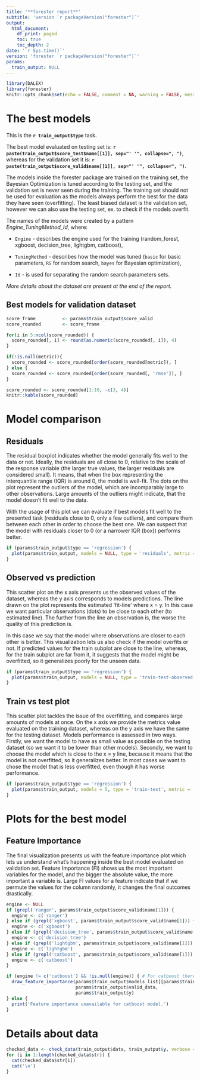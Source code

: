 ```yaml
---
title: '**forester report**'
subtitle: 'version `r packageVersion("forester")`'
output:
  html_document:
    df_print: paged
    toc: true
    toc_depth: 2
date: '`r Sys.time()`'
version: 'forester `r packageVersion("forester")`'
params:
  train_output: NULL
---
```


```r
library(DALEX)
library(forester)
knitr::opts_chunk$set(echo = FALSE, comment = NA, warning = FALSE, message = FALSE)
```

# The best models

This is the **`r train_output$type`** task.

The best model evaluated on testing set is: **`r paste(train_output$score_test$name[[1]], sep="' '", collapse=", ")`**, whereas for the validation set it is: **`r paste(train_output$score_valid$name[[1]], sep="' '", collapse=", ")`**.

The models inside the forester package are trained on the training set, the Bayesian Optimization is tuned according to the testing set, and the validation set is never seen during the training. The training set should not be used for evaluation as the models always perform the best for the data they have seen (overfitting). The least biased dataset is the validation set, however we can also use the testing set, ex. to check if the models overfit.

The names of the models were created by a pattern *Engine_TuningMethod_Id*, where:

-   `Engine` - describes the engine used for the training (random_forest, xgboost, decision_tree, lightgbm, catboost),

-   `TuningMethod` - describes how the model was tuned (`basic` for basic parameters, `RS` for random search, `bayes` for Bayesian optimization),

-   `Id` - is used for separating the random search parameters sets.

*More details about the dataset are present at the end of the report.*

## Best models for validation dataset

```r
score_frame          <- params$train_output$score_valid
score_rounded        <- score_frame

for(i in 5:ncol(score_rounded)) {
  score_rounded[, i] <- round(as.numeric(score_rounded[, i]), 4)
}

if(!is.null(metric)){
  score_rounded <- score_rounded[order(score_rounded[metric]), ]
} else {
  score_rounded <- score_rounded[order(score_rounded[, 'rmse']), ]
}

score_rounded <- score_rounded[1:10, -c(3, 4)]
knitr::kable(score_rounded)
```

\newpage

# Model comparison

## Residuals

The residual boxplot indicates whether the model generally fits well to the data or not. Ideally, the residuals are all close to 0, relative to the scale of the response variable (the larger true values, the larger residuals are considered small). It means, that when the box representing the interquantile range (IQR) is around 0, the model is well-fit. The dots on the plot represent the outliers of the model, which are incomparably large to other observations. Large amounts of the outliers might indicate, that the model doesn't fit well to the data.

With the usage of this plot we can evaluate if best models fit well to the presented task (residuals close to 0, only a few outliers), and compare them between each other in order to choose the best one. We can suspect that the model with residuals closer to 0 (or a narrower IQR (box)) performs better.

```r
if (params$train_output$type == 'regression') {
  plot(params$train_output, models = NULL, type = 'residuals', metric = 'rmse')
}
```

\newpage

## Observed vs prediction

This scatter plot on the x axis presents us the observed values of the dataset, whereas the y axis corresponds to models predictions. The line drawn on the plot represents the estimated 'fit-line' where x = y. In this case we want particular observations (dots) to be close to each other (to estimated line). The further from the line an observation is, the worse the quality of this prediction is.

In this case we say that the model where observations are closer to each other is better. This visualization lets us also check if the model overfits or not. If predicted values for the train subplot are close to the line, whereas, for the train subplot are far from it, it suggests that the model might be overfitted, so it generalizes poorly for the unseen data.

```r
if (params$train_output$type == 'regression') {
  plot(params$train_output, models = NULL, type = 'train-test-observed-predicted', metric = 'rmse')
}
```

\newpage

## Train vs test plot

This scatter plot tackles the issue of the overfitting, and compares large amounts of models at once. On the x axis we provide the metrics value evaluated on the training dataset, whereas on the y axis we have the same for the testing dataset. Models performance is assessed in two ways. Firstly, we want the model to have as small value as possible on the testing dataset (so we want it to be lower than other models). Secondly, we want to choose the model which is close to the x = y line, because it means that the model is not overfitted, so it generalizes better. In most cases we want to chose the model that is less overfitted, even though it has worse performance.

```r
if (params$train_output$type == 'regression') {
  plot(params$train_output, models = 5, type = 'train-test', metric = 'rmse')
}
```

\newpage

# Plots for the best model

## Feature Importance

The final visualization presents us with the feature importance plot which lets us understand what's happening inside the best model evaluated on validation set. Feature Importance (FI) shows us the most important variables for the model, and the bigger the absolute value, the more important a variable is. Large FI values for a feature indicate that if we permute the values for the column randomly, it changes the final outcomes drastically.

```r
engine <- NULL
if (grepl('ranger', params$train_output$score_valid$name[1])) {
  engine <- c('ranger')
} else if (grepl('xgboost', params$train_output$score_valid$name[1])) {
  engine <- c('xgboost')
} else if (grepl('decision_tree', params$train_output$score_valid$name[1])) {
  engine <- c('decision_tree')
} else if (grepl('lightgbm', params$train_output$score_valid$name[1])) {
  engine <- c('lightgbm')
} else if (grepl('catboost', params$train_output$score_valid$name[1])) {
  engine <- c('catboost')
}

if (engine != c('catboost') && !is.null(engine)) { # For catboost there is an error with DALEX::model_parts().
  draw_feature_importance(params$train_output$models_list[[params$train_output$score_valid$name[1]]], 
                          params$train_output$valid_data, 
                          params$train_output$y)
} else {
  print('Feature importance unavailable for catboost model.')
}
```

\newpage

# Details about data

```r
checked_data <- check_data(train_output$data, train_output$y, verbose = FALSE)
for (i in 1:length(checked_data$str)) {
  cat(checked_data$str[i])
  cat('\n')
}
```
